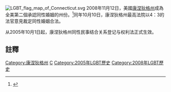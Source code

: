[[File:LGBT_flag_map_of_Connecticut.svg|right]]
{{noteTA
|G1=USState}}
{{美國同性婚姻地圖|align=right|size=400px}} 
2008年11月12日，美國[[康涅狄格州|康涅狄格州]]成為全美第二個承認同性婚姻的州份。<ref>{{cite web |url=http://www.365gay.com/news/same-sex-marriages-to-begin-nov-12-in-connecticut/ |title=Same-sex marriages to begin Nov. 12 in Connecticut |accessdate=2008-12-10 |work= |publisher=[[Logo_(TV_channel)|365Gay.com]] <small>(via [[Associated_Press|Associated Press]])</small> |date=11.04.2008 |archive-date=2008-12-07 |archive-url=https://web.archive.org/web/20081207113344/http://www.365gay.com/news/same-sex-marriages-to-begin-nov-12-in-connecticut/ |dead-url=no }}</ref>同年10月10日，康涅狄格州最高法院以4：3的法官意見裁定同性婚姻合法。

从2005年10月1日起，康涅狄格州同性民事结合关系登记与权利法正式生效。

==註釋==
{{reflist}}

{{Status of same-sex unions}}
{{美國同性結合}}
{{LGBT-stub}}
[[Category:康涅狄格州|Category:康涅狄格州]]
[[Category:美國各州同性婚姻|C]]
[[Category:2005年LGBT歷史|Category:2005年LGBT歷史]]
[[Category:2008年LGBT歷史|Category:2008年LGBT歷史]]